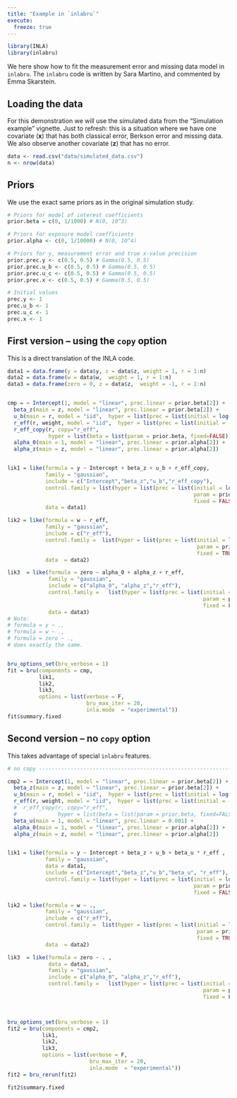 ```yaml
---
title: "Example in `inlabru`"
execute: 
  freeze: true
---
```



```r
library(INLA)
library(inlabru)
```
We here show how to fit the measurement error and missing data model in `inlabru`. The `inlabru` code is written by Sara Martino, and commented by Emma Skarstein.

## Loading the data
For this demonstration we will use the simulated data from the "Simulation example" vignette. Just to refresh: this is a situation where we have one covariate ($\boldsymbol{x}$) that has both classical  error, Berkson error and missing data. We also observe another covariate ($\boldsymbol{z}$) that has no error.

```r
data <- read.csv("data/simulated_data.csv")
n <- nrow(data)
```

## Priors
We use the exact same priors as in the original simulation study.

```r
# Priors for model of interest coefficients
prior.beta = c(0, 1/1000) # N(0, 10^3)

# Priors for exposure model coefficients
prior.alpha <- c(0, 1/10000) # N(0, 10^4) 

# Priors for y, measurement error and true x-value precision
prior.prec.y <- c(0.5, 0.5) # Gamma(0.5, 0.5)
prior.prec.u_b <- c(0.5, 0.5) # Gamma(0.5, 0.5)
prior.prec.u_c <- c(0.5, 0.5) # Gamma(0.5, 0.5)
prior.prec.x <- c(0.5, 0.5) # Gamma(0.5, 0.5) 

# Initial values
prec.y <- 1
prec.u_b <- 1
prec.u_c <- 1
prec.x <- 1
```

## First version -- using the `copy` option
This is a direct translation of the INLA code.

```r
data1 = data.frame(y = data$y, z = data$z, weight = 1, r = 1:n)
data2 = data.frame(w = data$w,  weight = 1, r = 1:n)
data3 = data.frame(zero = 0, z = data$z,  weight = -1, r = 1:n)


cmp = ~ Intercept(1, model = "linear", prec.linear = prior.beta[2]) +
  beta_z(main = z, model = "linear", prec.linear = prior.beta[2]) +
  u_b(main = r, model = "iid",  hyper = list(prec = list(initial = log(1), fixed=TRUE))) +
  r_eff(r, weight, model = "iid",  hyper = list(prec = list(initial = -15, fixed=TRUE))) +
  r_eff_copy(r, copy="r_eff", 
             hyper = list(beta = list(param = prior.beta, fixed=FALSE))) +
  alpha_0(main = 1, model = "linear", prec.linear = prior.alpha[2]) +
  alpha_z(main = z, model = "linear", prec.linear = prior.alpha[2])


lik1 = like(formula = y ~ Intercept + beta_z + u_b + r_eff_copy,
            family = "gaussian",
            include = c("Intercept","beta_z","u_b","r_eff_copy"),
            control.family = list(hyper = list(prec = list(initial = log(prec.y), 
                                                           param = prior.prec.y, 
                                                           fixed = FALSE))),
            data = data1)

lik2 = like(formula = w ~ r_eff,
            family = "gaussian",
            include = c("r_eff"),
            control.family =  list(hyper = list(prec = list(initial = log(prec.u_c), 
                                                            param = prior.prec.u_c, 
                                                            fixed = TRUE))),
            data  = data2)

lik3  = like(formula = zero ~ alpha_0 + alpha_z + r_eff,
             family = "gaussian",
             include = c("alpha_0", "alpha_z","r_eff"),
             control.family =   list(hyper = list(prec = list(initial = log(prec.x), 
                                                              param = prior.prec.x, 
                                                              fixed = FALSE))),
             data = data3)
# Note: 
# formula = y ~ .,
# formula = w ~ .,
# formula = zero ~ .,
# does exactly the same.


bru_options_set(bru_verbose = 1)
fit = bru(components = cmp,
          lik1,
          lik2,
          lik3,
          options = list(verbose = F,
                         bru_max_iter = 20,
                         inla.mode  = "experimental"))
fit$summary.fixed
```

## Second version -- no `copy` option 
This takes advantage of special `inlabru` features.

```r
# no copy -----------------------------------------------------------------

cmp2 = ~ Intercept(1, model = "linear", prec.linear = prior.beta[2]) +
  beta_z(main = z, model = "linear", prec.linear = prior.beta[2]) +
  u_b(main = r, model = "iid",  hyper = list(prec = list(initial = log(1), fixed=TRUE))) +
  r_eff(r, weight, model = "iid",  hyper = list(prec = list(initial = -15, fixed=TRUE))) +
  #  r_eff_copy(r, copy="r_eff", 
  #             hyper = list(beta = list(param = prior.beta, fixed=FALSE))) +
  beta_u(main = 1, model = "linear", prec.linear = 0.001) +
  alpha_0(main = 1, model = "linear", prec.linear = prior.alpha[2]) +
  alpha_z(main = z, model = "linear", prec.linear = prior.alpha[2])


lik1 = like(formula = y ~ Intercept + beta_z + u_b + beta_u * r_eff ,
            family = "gaussian",
            data = data1,
            include = c("Intercept","beta_z","u_b","beta_u", "r_eff"),
            control.family = list(hyper = list(prec = list(initial = log(prec.y), 
                                                           param = prior.prec.y, 
                                                           fixed = FALSE))))

lik2 = like(formula = w ~ .,
            family = "gaussian",
            include = c("r_eff"),
            control.family =  list(hyper = list(prec = list(initial = log(prec.u_c), 
                                                            param = prior.prec.u_c, 
                                                            fixed = TRUE))),
            data  = data2)

lik3  = like(formula = zero ~ . ,
             data = data3,
             family = "gaussian",
             include = c("alpha_0", "alpha_z","r_eff"),
             control.family =   list(hyper = list(prec = list(initial = log(prec.x), 
                                                              param = prior.prec.x, 
                                                              fixed = FALSE))))



bru_options_set(bru_verbose = 1)
fit2 = bru(components = cmp2,
           lik1,
           lik2,
           lik3,
           options = list(verbose = F,
                          bru_max_iter = 20,
                          inla.mode  = "experimental"))
fit2 = bru_rerun(fit2)

fit2$summary.fixed
```


